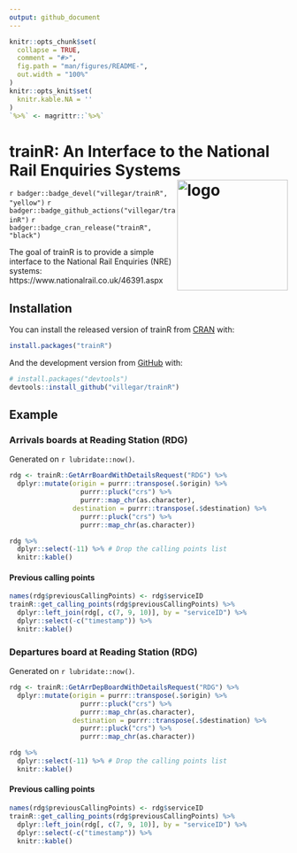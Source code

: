 ```yaml
---
output: github_document
---
```

<!-- README.md is generated from README.Rmd. Please edit that file -->

```r
knitr::opts_chunk$set(
  collapse = TRUE,
  comment = "#>",
  fig.path = "man/figures/README-",
  out.width = "100%"
)
knitr::opts_knit$set(
  knitr.kable.NA = ''
)
`%>%` <- magrittr::`%>%`
```

# trainR: An Interface to the National Rail Enquiries Systems <img src="https://raw.githubusercontent.com/villegar/trainR/main/inst/images/logo.png" alt="logo" align="right" height=200px/>

<!-- badges: start -->
`r badger::badge_devel("villegar/trainR", "yellow")`
`r badger::badge_github_actions("villegar/trainR")`
`r badger::badge_cran_release("trainR", "black")`
<!-- badges: end -->

The goal of trainR is to provide a simple interface to the National Rail Enquiries (NRE) systems: https://www.nationalrail.co.uk/46391.aspx

## Installation

You can install the released version of trainR from [CRAN](https://CRAN.R-project.org) with:

``` r
install.packages("trainR")
```

And the development version from [GitHub](https://github.com/) with:

``` r
# install.packages("devtools")
devtools::install_github("villegar/trainR")
```
## Example

### Arrivals boards at Reading Station (RDG)

Generated on `r lubridate::now()`.

```r
rdg <- trainR::GetArrBoardWithDetailsRequest("RDG") %>%
  dplyr::mutate(origin = purrr::transpose(.$origin) %>%
                  purrr::pluck("crs") %>%
                  purrr::map_chr(as.character),
                destination = purrr::transpose(.$destination) %>%
                  purrr::pluck("crs") %>%
                  purrr::map_chr(as.character))

rdg %>%
  dplyr::select(-11) %>% # Drop the calling points list
  knitr::kable()
```

#### Previous calling points
```r
names(rdg$previousCallingPoints) <- rdg$serviceID
trainR::get_calling_points(rdg$previousCallingPoints) %>%
  dplyr::left_join(rdg[, c(7, 9, 10)], by = "serviceID") %>%
  dplyr::select(-c("timestamp")) %>%
  knitr::kable()
```

### Departures board at Reading Station (RDG)

Generated on `r lubridate::now()`.

```r
rdg <- trainR::GetArrDepBoardWithDetailsRequest("RDG") %>%
  dplyr::mutate(origin = purrr::transpose(.$origin) %>%
                  purrr::pluck("crs") %>%
                  purrr::map_chr(as.character),
                destination = purrr::transpose(.$destination) %>%
                  purrr::pluck("crs") %>%
                  purrr::map_chr(as.character))

rdg %>%
  dplyr::select(-11) %>% # Drop the calling points list
  knitr::kable()
```

#### Previous calling points
```r
names(rdg$previousCallingPoints) <- rdg$serviceID
trainR::get_calling_points(rdg$previousCallingPoints) %>%
  dplyr::left_join(rdg[, c(7, 9, 10)], by = "serviceID") %>%
  dplyr::select(-c("timestamp")) %>%
  knitr::kable()
```
